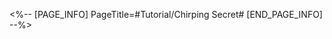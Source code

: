 <%-- [PAGE_INFO]
PageTitle=#Tutorial/Chirping Secret#
[END_PAGE_INFO] --%>
{{Tutorial
|sort      = 612601
|title     = Chirping Secret
|subtitle  = 
|type      = Adventure
|about     = 
|image1    = Tutorial Chirping Secret 1.png{{subst:void|<!--$UPLOAD:<<SpriteOutput/TutorialPic/TutorialPage_612601.png>-<Tutorial Chirping Secret 1.png>-<Tutorial Files>>-->}}
|text1     = Nymphs with blessings are everywhere in Amphoreus. Approach and interact to collect the nymphs, and bring their blessings to Aglaea.
|image2    = Tutorial Chirping Secret 2.png{{subst:void|<!--$UPLOAD:<<SpriteOutput/TutorialPic/TutorialPage_612602.png>-<Tutorial Chirping Secret 2.png>-<Tutorial Files>>-->}}
|text2     = {{Color|h|nobold=1|After collecting all the nymphs of an area}}, the Garmentmaker will begin deciphering the prophecy and may provide unexpected information to unknown surprises.
}}